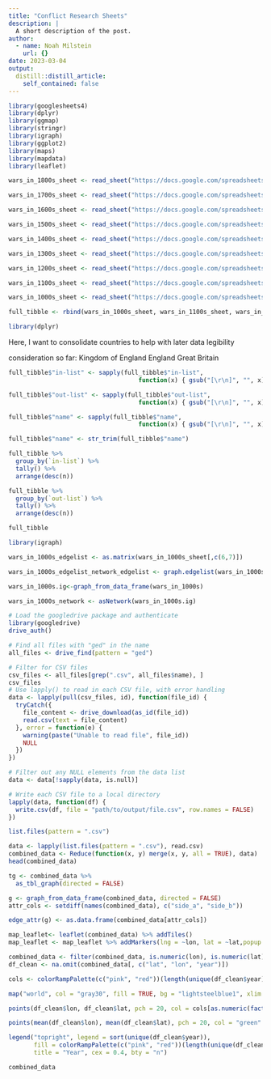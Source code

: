 ```yaml
---
title: "Conflict Research Sheets"
description: |
  A short description of the post.
author:
  - name: Noah Milstein
    url: {}
date: 2023-03-04
output:
  distill::distill_article:
    self_contained: false
---
```


```r
library(googlesheets4)
library(dplyr)
library(ggmap)
library(stringr)
library(igraph)
library(ggplot2)
library(maps)
library(mapdata)
library(leaflet)
```

```r
wars_in_1800s_sheet <- read_sheet("https://docs.google.com/spreadsheets/d/1Oz1QOoSrbXQDQZKtnTrHr72mfS_bGMEulo3z9Ryq0Bo/edit#gid=926649598", sheet = "1800s")

wars_in_1700s_sheet <- read_sheet("https://docs.google.com/spreadsheets/d/1Oz1QOoSrbXQDQZKtnTrHr72mfS_bGMEulo3z9Ryq0Bo/edit#gid=926649598", sheet = "1700s")

wars_in_1600s_sheet <- read_sheet("https://docs.google.com/spreadsheets/d/1Oz1QOoSrbXQDQZKtnTrHr72mfS_bGMEulo3z9Ryq0Bo/edit#gid=926649598", sheet = "1600s")

wars_in_1500s_sheet <- read_sheet("https://docs.google.com/spreadsheets/d/1Oz1QOoSrbXQDQZKtnTrHr72mfS_bGMEulo3z9Ryq0Bo/edit#gid=926649598", sheet = "1500s")

wars_in_1400s_sheet <- read_sheet("https://docs.google.com/spreadsheets/d/1Oz1QOoSrbXQDQZKtnTrHr72mfS_bGMEulo3z9Ryq0Bo/edit#gid=926649598", sheet = "1400s")

wars_in_1300s_sheet <- read_sheet("https://docs.google.com/spreadsheets/d/1Oz1QOoSrbXQDQZKtnTrHr72mfS_bGMEulo3z9Ryq0Bo/edit#gid=926649598", sheet = "1300s")

wars_in_1200s_sheet <- read_sheet("https://docs.google.com/spreadsheets/d/1Oz1QOoSrbXQDQZKtnTrHr72mfS_bGMEulo3z9Ryq0Bo/edit#gid=926649598", sheet = "1200s")

wars_in_1100s_sheet <- read_sheet("https://docs.google.com/spreadsheets/d/1Oz1QOoSrbXQDQZKtnTrHr72mfS_bGMEulo3z9Ryq0Bo/edit#gid=926649598", sheet = "1100s")

wars_in_1000s_sheet <- read_sheet("https://docs.google.com/spreadsheets/d/1Oz1QOoSrbXQDQZKtnTrHr72mfS_bGMEulo3z9Ryq0Bo/edit#gid=926649598", sheet = "1000s")
```


```r
full_tibble <- rbind(wars_in_1000s_sheet, wars_in_1100s_sheet, wars_in_1200s_sheet, wars_in_1300s_sheet, wars_in_1400s_sheet, wars_in_1500s_sheet, wars_in_1600s_sheet, wars_in_1700s_sheet, wars_in_1800s_sheet)

```

```r
library(dplyr)
```

Here, I want to consolidate countries to help with later data legibility 

consideration so far:
Kingdom of England
England
Great Britain

```r

full_tibble$"in-list" <- sapply(full_tibble$"in-list",
                                    function(x) { gsub("[\r\n]", "", x) })

full_tibble$"out-list" <- sapply(full_tibble$"out-list",
                                    function(x) { gsub("[\r\n]", "", x) })

full_tibble$"name" <- sapply(full_tibble$"name",
                                    function(x) { gsub("[\r\n]", "", x) })

full_tibble$"name" <- str_trim(full_tibble$"name")

full_tibble %>% 
  group_by(`in-list`) %>% 
  tally() %>%
  arrange(desc(n))

full_tibble %>% 
  group_by(`out-list`) %>% 
  tally() %>%
  arrange(desc(n))

full_tibble
```

```r
library(igraph)
```


```r

wars_in_1000s_edgelist <- as.matrix(wars_in_1000s_sheet[,c(6,7)])

wars_in_1000s_edgelist_network_edgelist <- graph.edgelist(wars_in_1000s_edgelist, directed=TRUE)

wars_in_1000s.ig<-graph_from_data_frame(wars_in_1000s)

wars_in_1000s_network <- asNetwork(wars_in_1000s.ig)
```


```r
# Load the googledrive package and authenticate
library(googledrive)
drive_auth()

# Find all files with "ged" in the name
all_files <- drive_find(pattern = "ged")

# Filter for CSV files
csv_files <- all_files[grep(".csv", all_files$name), ]
csv_files
# Use lapply() to read in each CSV file, with error handling
data <- lapply(pull(csv_files, id), function(file_id) {
  tryCatch({
    file_content <- drive_download(as_id(file_id))
    read.csv(text = file_content)
  }, error = function(e) {
    warning(paste("Unable to read file", file_id))
    NULL
  })
})

# Filter out any NULL elements from the data list
data <- data[!sapply(data, is.null)]

# Write each CSV file to a local directory
lapply(data, function(df) {
  write.csv(df, file = "path/to/output/file.csv", row.names = FALSE)
})
```
```r
list.files(pattern = ".csv")

```

```r
data <- lapply(list.files(pattern = ".csv"), read.csv)
combined_data <- Reduce(function(x, y) merge(x, y, all = TRUE), data)
head(combined_data)

```


```r
tg <- combined_data %>% 
  as_tbl_graph(directed = FALSE)

g <- graph_from_data_frame(combined_data, directed = FALSE)
attr_cols <- setdiff(names(combined_data), c("side_a", "side_b"))

edge_attr(g) <- as.data.frame(combined_data[attr_cols])
```


```r
map_leaflet<- leaflet(combined_data) %>% addTiles()
map_leaflet <- map_leaflet %>% addMarkers(lng = ~lon, lat = ~lat,popup = ~`name`)

```


```r

combined_data <- filter(combined_data, is.numeric(lon), is.numeric(lat))
df_clean <- na.omit(combined_data[, c("lat", "lon", "year")])

cols <- colorRampPalette(c("pink", "red"))(length(unique(df_clean$year)))

map("world", col = "gray30", fill = TRUE, bg = "lightsteelblue1", xlim = c(-20, 170), ylim= c(-60, 50), lwd = 0.05, mar = rep(0, 4), resolution = 100 , myborder = 0.001)

points(df_clean$lon, df_clean$lat, pch = 20, col = cols[as.numeric(factor(df_clean$year))] , cex=0.1)

points(mean(df_clean$lon), mean(df_clean$lat), pch = 20, col = "green" , cex=1)

legend("topright", legend = sort(unique(df_clean$year)), 
       fill = colorRampPalette(c("pink", "red"))(length(unique(df_clean$year))), 
       title = "Year", cex = 0.4, bty = "n")


```

```r
combined_data
```

